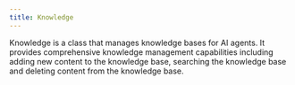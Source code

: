 ```yaml
---
title: Knowledge
---
```


Knowledge is a class that manages knowledge bases for AI agents. It provides comprehensive knowledge management capabilities including adding new content to the knowledge base, searching the knowledge base and deleting content from the knowledge base.

<Snippet file="knowledge-reference.mdx" />
